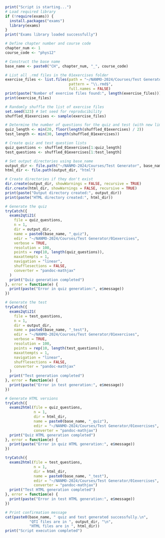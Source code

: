 ```r
print("Script is starting...")
# Load required library
if (!require(exams)) {
  install.packages("exams")
  library(exams)
}
print("Exams library loaded successfully")

# Define chapter number and course code
chapter_num <- 1
course_code <- "phys12"

# Construct the base name
base_name <- paste0("CH", chapter_num, "_", course_code)

# List all .rmd files in the 01exercises folder
exercise_files <- list.files(path = "~/NANMO-2024/Courses/Test Generator/01exercises", 
                             pattern = "\\.rmd$", 
                             full.names = FALSE)
print(paste("Number of exercise files found:", length(exercise_files)))
print(exercise_files)

# Randomly shuffle the list of exercise files
set.seed(123) # Set seed for reproducibility
shuffled_01exercises <- sample(exercise_files)

# Determine the number of questions for the quiz and test (with new limits)
quiz_length <- min(20, floor(length(shuffled_01exercises) / 2))
test_length <- min(30, length(shuffled_01exercises))

# Create quiz and test question lists
quiz_questions <- shuffled_01exercises[1:quiz_length]
test_questions <- shuffled_01exercises[1:test_length]

# Set output directories using base_name
output_dir <- file.path("~/NANMO-2024/Courses/Test Generator", base_name)
html_dir <- file.path(output_dir, "html")

# Create directories if they don't exist
dir.create(output_dir, showWarnings = FALSE, recursive = TRUE)
dir.create(html_dir, showWarnings = FALSE, recursive = TRUE)
print(paste("Output directory created:", output_dir))
print(paste("HTML directory created:", html_dir))

# Generate the quiz
tryCatch({
  exams2qti21(
    file = quiz_questions,
    n = 1,
    dir = output_dir,
    name = paste0(base_name, "_quiz"),
    edir = "~/NANMO-2024/Courses/Test Generator/01exercises",
    verbose = TRUE,
    resolution = 100,
    points = rep(10, length(quiz_questions)),
    maxattempts = 1,
    navigation = "linear",
    shufflesections = FALSE,
    converter = "pandoc-mathjax"
  )
  print("Quiz generation completed")
}, error = function(e) {
  print(paste("Error in quiz generation:", e$message))
})

# Generate the test
tryCatch({
  exams2qti21(
    file = test_questions,
    n = 1,
    dir = output_dir,
    name = paste0(base_name, "_test"),
    edir = "~/NANMO-2024/Courses/Test Generator/01exercises",
    verbose = TRUE,
    resolution = 100,
    points = rep(10, length(test_questions)),
    maxattempts = 1,
    navigation = "linear",
    shufflesections = FALSE,
    converter = "pandoc-mathjax"
  )
  print("Test generation completed")
}, error = function(e) {
  print(paste("Error in test generation:", e$message))
})

# Generate HTML versions
tryCatch({
  exams2html(file = quiz_questions,
             n = 1,
             dir = html_dir,
             name = paste0(base_name, "_quiz"),
             edir = "~/NANMO-2024/Courses/Test Generator/01exercises",
             converter = "pandoc-mathjax")
  print("Quiz HTML generation completed")
}, error = function(e) {
  print(paste("Error in quiz HTML generation:", e$message))
})

tryCatch({
  exams2html(file = test_questions,
             n = 1,
             dir = html_dir,
             name = paste0(base_name, "_test"),
             edir = "~/NANMO-2024/Courses/Test Generator/01exercises",
             converter = "pandoc-mathjax")
  print("Test HTML generation completed")
}, error = function(e) {
  print(paste("Error in test HTML generation:", e$message))
})

# Print confirmation message
cat(paste0(base_name, " quiz and test generated successfully.\n",
           "QTI files are in ", output_dir, "\n",
           "HTML files are in ", html_dir))
print("Script execution completed")
```
